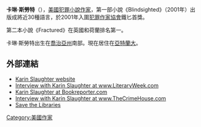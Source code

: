 {{expand|time=2015-07-16T04:25:56+00:00}}
{{Orphan|time=2015-07-16T03:21:23+00:00}}

{{Infobox person
| image            = Karin Slaughter 2012.jpg
| birth_date       = {{Birth date and age|mf=yes|1971|1|6}}
| birth_place      = [[亞特蘭大|亞特蘭大]]
| occupation       = [[作家|作家]]
| nationality      = [[美國|美國]]
| years_active     = 2001–
| genre            = [[犯罪小說|犯罪小說]]
}}

'''卡琳·斯勞特'''（{{bd|1971年|1月6日|}}），[[美國|美國]][[犯罪小說|犯罪小說]][[作家|作家]]，第一部小說《Blindsighted》（2001年）出版成將近30種語言，於2001年入圍[[犯罪作家協會|犯罪作家協會]]鐵匕首獎。

第二本小說《Fractured》在英國和荷蘭排名第一。

卡琳·斯勞特出生在[[喬治亞州|喬治亞州]]南部。現在居住在[[亞特蘭大|亞特蘭大]]。

==外部連結==
<!-- Adding external links to an article or user page for the purpose of promoting a website or a product is not allowed and is considered to be spam. Although the specific links may be allowed under some circumstances, (e.g. Amazon, Internet Movie Database) repeatedly adding links will in most cases result in all of them being removed. -->
* [http://www.karinslaughter.com/ Karin Slaughter website]{{Wayback|url=http://www.karinslaughter.com/ |date=20150821105250 }}
* [https://web.archive.org/web/20150701230151/http://www.literaryweek.com/books/prettygirls.shtml Interview with Karin Slaughter at www.LiteraryWeek.com]
* [http://www.bookreporter.com/authors/au-slaughter-karin.asp Karin Slaughter at Bookreporter.com]{{Wayback|url=http://www.bookreporter.com/authors/au-slaughter-karin.asp |date=20110709041231 }}
* [http://www.thecrimehouse.com/interview-with-karin-slaughter/ Interview with Karin Slaughter at www.TheCrimeHouse.com]{{Wayback|url=http://www.thecrimehouse.com/interview-with-karin-slaughter/ |date=20151005032525 }}
*[http://savethelibraries.com/ Save the Libraries]{{Wayback|url=http://savethelibraries.com/ |date=20150502232411 }}

{{Authority control}}
{{DEFAULTSORT:Slaughter, Karin}}
[[Category:美國作家|Category:美國作家]]